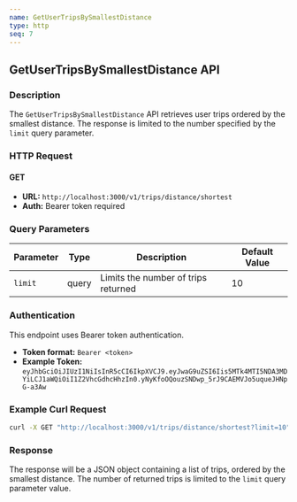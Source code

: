 ```yaml
---
name: GetUserTripsBySmallestDistance
type: http
seq: 7
---
```


## GetUserTripsBySmallestDistance API

### Description
The `GetUserTripsBySmallestDistance` API retrieves user trips ordered by the smallest distance. The response is limited to the number specified by the `limit` query parameter.

### HTTP Request
#### GET
- **URL:** `http://localhost:3000/v1/trips/distance/shortest`
- **Auth:** Bearer token required

### Query Parameters

| Parameter | Type  | Description         | Default Value |
|-----------|-------|---------------------|---------------|
| `limit`   | query | Limits the number of trips returned | 10            |

### Authentication
This endpoint uses Bearer token authentication.

- **Token format:** `Bearer <token>`
- **Example Token:** `eyJhbGciOiJIUzI1NiIsInR5cCI6IkpXVCJ9.eyJwaG9uZSI6Iis5MTk4MTI5NDA3MDYiLCJ1aWQiOiI1Z2VhcGdhcHhzIn0.yNyKfoOQouzSNDwp_5rJ9CAEMVJo5uqueJHNpG-a3Aw`

### Example Curl Request
```bash
curl -X GET "http://localhost:3000/v1/trips/distance/shortest?limit=10" -H "Authorization: Bearer eyJhbGciOiJIUzI1NiIsInR5cCI6IkpXVCJ9.eyJwaG9uZSI6Iis5MTk4MTI5NDA3MDYiLCJ1aWQiOiI1Z2VhcGdhcHhzIn0.yNyKfoOQouzSNDwp_5rJ9CAEMVJo5uqueJHNpG-a3Aw"
```

### Response
The response will be a JSON object containing a list of trips, ordered by the smallest distance. The number of returned trips is limited to the `limit` query parameter value.